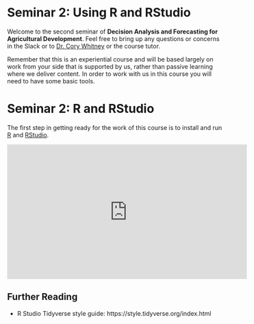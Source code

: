 # Seminar 2: Using R and RStudio

Welcome to the second seminar of **Decision Analysis and Forecasting for Agricultural Development**. Feel free to bring up any questions or concerns in the Slack or to [Dr. Cory Whitney](mailto:cory.whitney@uni-bonn.de?subject=[Seminar_4]%20Decision%20Analysis%20Lecture) or the course tutor.

Remember that this is an experiential course and will be based largely on work from your side that is supported by us, rather than passive learning where we deliver content. In order to work with us in this course you will need to have some basic tools.

# Seminar 2: R and RStudio

The first step in getting ready for the work of this course is to install and run [R](https://www.r-project.org/) and [RStudio](https://rstudio.com/).

<iframe width="560" height="315" src="https://www.youtube.com/embed/WT3tKlzCZgo" frameborder="0" allowfullscreen></iframe>

<!-- remake and embed R course materials -->

## Further Reading 

- R Studio Tidyverse style guide: https://style.tidyverse.org/index.html